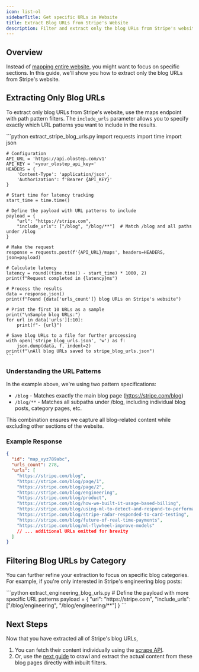 ```yaml
---
icon: list-ol
sidebarTitle: Get specific URLs in Website
title: Extract Blog URLs from Stripe's Website
description: Filter and extract only the blog URLs from Stripe's website for targeted content analysis.
---
```


## Overview

Instead of [mapping entire website](/use-cases/get-website-structure), you might want to focus on specific sections. In this guide, we'll show you how to extract only the blog URLs from Stripe's website.

## Extracting Only Blog URLs

To extract only blog URLs from Stripe's website, use the maps endpoint with path pattern filters. The `include_urls` parameter allows you to specify exactly which URL patterns you want to include in the results.

<CodeGroup>
    ```python extract_stripe_blog_urls.py
    import requests
    import time
    import json

    # Configuration
    API_URL = 'https://api.olostep.com/v1'
    API_KEY = '<your_olostep_api_key>'
    HEADERS = {
        'Content-Type': 'application/json',
        'Authorization': f'Bearer {API_KEY}'
    }

    # Start time for latency tracking
    start_time = time.time()
    
    # Define the payload with URL patterns to include
    payload = {
        "url": "https://stripe.com",
        "include_urls": ["/blog", "/blog/**"]  # Match /blog and all paths under /blog
    }
    
    # Make the request
    response = requests.post(f'{API_URL}/maps', headers=HEADERS, json=payload)
    
    # Calculate latency
    latency = round((time.time() - start_time) * 1000, 2)
    print(f"Request completed in {latency}ms")
    
    # Process the results
    data = response.json()
    print(f"Found {data['urls_count']} blog URLs on Stripe's website")
    
    # Print the first 10 URLs as a sample
    print("\nSample blog URLs:")
    for url in data['urls'][:10]:
        print(f"- {url}")
        
    # Save blog URLs to a file for further processing
    with open('stripe_blog_urls.json', 'w') as f:
        json.dump(data, f, indent=2)
    print(f"\nAll blog URLs saved to stripe_blog_urls.json")
    ```
</CodeGroup>

### Understanding the URL Patterns

In the example above, we're using two pattern specifications:

- `/blog` - Matches exactly the main blog page (https://stripe.com/blog)
- `/blog/**` - Matches all subpaths under /blog, including individual blog posts, category pages, etc.

This combination ensures we capture all blog-related content while excluding other sections of the website.

### Example Response

```json
{
  "id": "map_xyz789abc",
  "urls_count": 278,
  "urls": [
    "https://stripe.com/blog",
    "https://stripe.com/blog/page/1",
    "https://stripe.com/blog/page/2",
    "https://stripe.com/blog/engineering",
    "https://stripe.com/blog/product",
    "https://stripe.com/blog/how-we-built-it-usage-based-billing",
    "https://stripe.com/blog/using-ml-to-detect-and-respond-to-performance-degradations",
    "https://stripe.com/blog/stripe-radar-responded-to-card-testing",
    "https://stripe.com/blog/future-of-real-time-payments",
    "https://stripe.com/blog/ml-flywheel-improve-models"
    // ... additional URLs omitted for brevity
  ]
}
```

## Filtering Blog URLs by Category

You can further refine your extraction to focus on specific blog categories. For example, if you're only interested in Stripe's engineering blog posts:

<CodeGroup>
    ```python extract_engineering_blog_urls.py
    # Define the payload with more specific URL patterns
    payload = {
        "url": "https://stripe.com",
        "include_urls": ["/blog/engineering", "/blog/engineering/**"]
    }
    ```
</CodeGroup>

## Next Steps

Now that you have extracted all of Stripe's blog URLs, 

1. You can fetch their content individually using the [scrape API](../../api-reference/scrapes/create).
2. Or, use the [next guide](/use-cases/crawl-matching-pages) to crawl and extract the actual content from these blog pages directly with inbuilt filters.